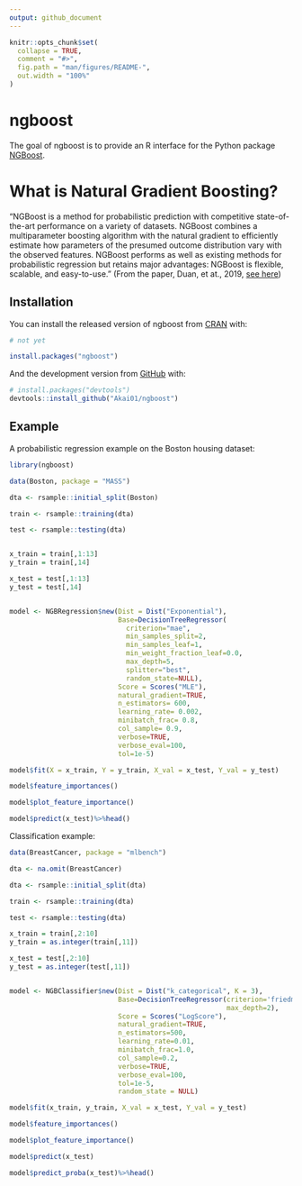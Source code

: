 ```yaml
---
output: github_document
---
```


<!-- README.md is generated from README.Rmd. Please edit that file -->

```r
knitr::opts_chunk$set(
  collapse = TRUE,
  comment = "#>",
  fig.path = "man/figures/README-",
  out.width = "100%"
)
```

# ngboost

<!-- badges: start -->
<!-- badges: end -->

The goal of ngboost is to provide an R interface for the Python package [NGBoost](https://stanfordmlgroup.github.io/ngboost/intro.html). 

# What is Natural Gradient Boosting?

"NGBoost is a method for probabilistic prediction with competitive state-of-the-art performance on a variety of datasets. NGBoost combines a multiparameter boosting algorithm with the natural gradient to efficiently estimate how parameters of the presumed outcome distribution vary with the observed features. NGBoost performs as well as existing methods for probabilistic regression but retains major advantages: NGBoost is flexible, scalable, and easy-to-use." (From the paper, Duan, et at., 2019, [see here](https://arxiv.org/pdf/1910.03225.pdf))


## Installation

You can install the released version of ngboost from [CRAN](https://CRAN.R-project.org) with:

``` r
# not yet

install.packages("ngboost")
```

And the development version from [GitHub](https://github.com/) with:

``` r
# install.packages("devtools")
devtools::install_github("Akai01/ngboost")
```
## Example

A probabilistic regression example on the Boston housing dataset: 

```r
library(ngboost)

data(Boston, package = "MASS")

dta <- rsample::initial_split(Boston)

train <- rsample::training(dta)

test <- rsample::testing(dta)


x_train = train[,1:13]
y_train = train[,14]

x_test = test[,1:13]
y_test = test[,14]


model <- NGBRegression$new(Dist = Dist("Exponential"),
                           Base=DecisionTreeRegressor(
                             criterion="mae",
                             min_samples_split=2,
                             min_samples_leaf=1,
                             min_weight_fraction_leaf=0.0,
                             max_depth=5,
                             splitter="best",
                             random_state=NULL),
                           Score = Scores("MLE"),
                           natural_gradient=TRUE,
                           n_estimators= 600,
                           learning_rate= 0.002,
                           minibatch_frac= 0.8,
                           col_sample= 0.9,
                           verbose=TRUE,
                           verbose_eval=100,
                           tol=1e-5)

model$fit(X = x_train, Y = y_train, X_val = x_test, Y_val = y_test)

model$feature_importances()

model$plot_feature_importance()

model$predict(x_test)%>%head()

```

Classification example:

```r

data(BreastCancer, package = "mlbench")

dta <- na.omit(BreastCancer)

dta <- rsample::initial_split(dta)

train <- rsample::training(dta)

test <- rsample::testing(dta)

x_train = train[,2:10]
y_train = as.integer(train[,11])

x_test = test[,2:10]
y_test = as.integer(test[,11])


model <- NGBClassifier$new(Dist = Dist("k_categorical", K = 3),
                           Base=DecisionTreeRegressor(criterion='friedman_mse', 
                                                      max_depth=2),
                           Score = Scores("LogScore"),
                           natural_gradient=TRUE,
                           n_estimators=500,
                           learning_rate=0.01,
                           minibatch_frac=1.0,
                           col_sample=0.2,
                           verbose=TRUE,
                           verbose_eval=100,
                           tol=1e-5,
                           random_state = NULL)

model$fit(x_train, y_train, X_val = x_test, Y_val = y_test)

model$feature_importances()

model$plot_feature_importance()

model$predict(x_test)

model$predict_proba(x_test)%>%head()

```
